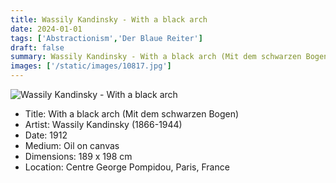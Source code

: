 ```yaml
---
title: Wassily Kandinsky - With a black arch
date: 2024-01-01
tags: ['Abstractionism','Der Blaue Reiter']
draft: false
summary: Wassily Kandinsky - With a black arch (Mit dem schwarzen Bogen)
images: ['/static/images/10817.jpg']
---
```


![Wassily Kandinsky - With a black arch](/static/images/10817.jpg)

* Title: With a black arch (Mit dem schwarzen Bogen)
* Artist: Wassily Kandinsky (1866-1944)
* Date: 1912
* Medium: Oil on canvas
* Dimensions: 189 x 198 cm
* Location: Centre George Pompidou, Paris, France


